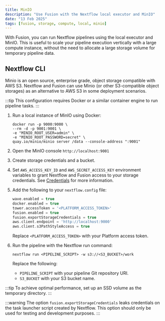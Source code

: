 ```yaml
---
title: MinIO
description: "Use Fusion with the Nextflow local executor and MinIO"
date: "13 Feb 2025"
tags: [fusion, storage, compute, local, minio]
---
```


With Fusion, you can run Nextflow pipelines using the local executor and MinIO. This
is useful to scale your pipeline execution vertically with a large compute instance, without the need to allocate
a large storage volume for temporary pipeline data.

## Nextflow CLI

Minio is an open source, enterprise grade, object storage compatible with AWS S3.
Nextflow and Fusion can use Minio (or other S3-compatible object storages) as an alternative to AWS S3 in some deployment scenarios.

:::tip
This configuration requires Docker or a similar container engine to run pipeline tasks.
:::

1. Run a local instance of MinIO using Docker:

    ```
    docker run -p 9000:9000 \
    --rm -d -p 9001:9001 \
    -e "MINIO_ROOT_USER=admin" \
    -e "MINIO_ROOT_PASSWORD=secret" \
    quay.io/minio/minio server /data --console-address ":9001"
    ```

1. Open the MinIO console `http://localhost:9001`

1. Create storage credentials and a bucket.

1. Set `AWS_ACCESS_KEY_ID` and `AWS_SECRET_ACCESS_KEY` environment variables to grant Nextflow and Fusion access to your storage credentials. See [Credentials](https://www.nextflow.io/docs/latest/google.html#credentials) for more information.

1. Add the following to your `nextflow.config` file:

    ```groovy
    wave.enabled = true
    docker.enabled = true
    tower.accessToken = '<PLATFORM_ACCESS_TOKEN>'
    fusion.enabled = true
    fusion.exportStorageCredentials = true
    aws.client.endpoint = 'http://localhost:9000'
    aws.client.s3PathStyleAccess = true
    ```

    Replace `<PLATFORM_ACCESS_TOKEN>` with your Platform access token.

1. Run the pipeline with the Nextflow run command:

    ```
    nextflow run <PIPELINE_SCRIPT> -w s3://<S3_BUCKET>/work
    ```

    Replace the following:
    - `PIPELINE_SCRIPT` with your pipeline Git repository URI.
    - `S3_BUCKET` with your S3 bucket name.

:::tip
To achieve optimal performance, set up an SSD volume as the temporary directory.
:::

:::warning
The option `fusion.exportStorageCredentials` leaks credentials on the task launcher script created by Nextflow.
This option should only be used for testing and development purposes.
:::
